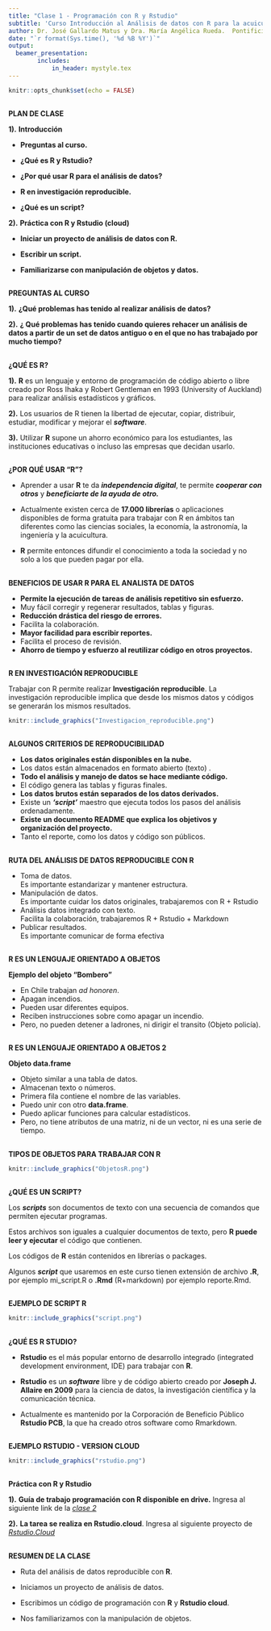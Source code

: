 ```yaml
---
title: "Clase 1 - Programación con R y Rstudio"
subtitle: 'Curso Introducción al Análisis de datos con R para la acuicultura'
author: Dr. José Gallardo Matus y Dra. María Angélica Rueda.  Pontificia Universidad Católica de Valparaíso  <jose.gallardo@pucv.cl>    
date: "`r format(Sys.time(), '%d %B %Y')`"
output: 
  beamer_presentation:
        includes:
            in_header: mystyle.tex
---
```


```r
knitr::opts_chunk$set(echo = FALSE)
```

## 
<div class="centered">
<div class="black">
**PLAN DE CLASE**
</div>
</div>

<div class="black">
**1).** **Introducción**
</div>

- **Preguntas al curso.**

- **¿Qué es R y Rstudio?**

- **¿Por qué usar R para el análisis de datos?**

- **R en investigación reproducible.**

- **¿Qué es un script?**

<div class="black">
**2).** **Práctica con R y Rstudio (cloud)**
</div>

- **Iniciar un proyecto de análisis de datos con R.**

- **Escribir un script.**

- **Familiarizarse con manipulación de objetos y datos.**


## 
<div class="centered">
<div class="black">
**PREGUNTAS AL CURSO**
</div>
</div>

<div class="black">
**1).** **¿Qué problemas has tenido al realizar análisis de datos?**

**2).** **¿ Qué problemas has tenido cuando quieres rehacer un análisis de datos a partir de un set de datos antiguo o en el que no has trabajado por mucho tiempo?**
</div>

## 
<div class="centered">
<div class="black">

**¿QUÉ ES R?**

</div>
</div>

<div class="black">
**1).** **R** es un lenguaje y entorno de programación de código abierto o libre creado por Ross Ihaka y Robert Gentleman en 1993 (University of Auckland) para realizar análisis estadísticos y gráficos.


**2).** Los usuarios de R tienen la libertad de ejecutar, copiar, distribuir, estudiar, modificar y mejorar el **_software_**.

**3).** Utilizar **R** supone un ahorro económico para los estudiantes, las instituciones educativas o incluso las empresas que decidan usarlo.
</div>


## 
<div class="centered">
<div class="black">

**¿POR QUÉ USAR "R"?**

</div>
</div>

<div class="black">

- Aprender a usar **R** te da **_independencia digital_**, te permite **_cooperar con otros_** y **_beneficiarte de la ayuda de otro._**

- Actualmente existen cerca de **17.000 librerías** o aplicaciones disponibles de forma gratuita para trabajar con R en ámbitos tan diferentes como las ciencias sociales, la economía, la astronomía, la ingeniería y la acuicultura.

- **R** permite entonces difundir el conocimiento a toda la sociedad y no solo a los que pueden pagar por ella.
</div>

## 
<div class="centered">
<div class="black">

**BENEFICIOS DE USAR R PARA EL ANALISTA DE DATOS**

</div>
</div>

<div class="black">

- **Permite la ejecución de tareas de análisis repetitivo sin esfuerzo.**
- Muy fácil corregir y regenerar resultados, tablas y figuras.
- **Reducción drástica del riesgo de errores.**
- Facilita la colaboración.
- **Mayor facilidad para escribir reportes.**
- Facilita el proceso de revisión.
- **Ahorro de tiempo y esfuerzo al reutilizar código en otros proyectos.**
</div>

## 
<div class="centered">
<div class="black">

## 

**R EN INVESTIGACIÓN REPRODUCIBLE**

</div>
</div>

<div class="centered">
<div class="black">
Trabajar con R permite realizar **Investigación reproducible**. 
La investigación reproducible implica que desde los mismos datos y códigos se generarán los mismos resultados.

</div>
</div>
<div class="columns-1">
```r
knitr::include_graphics("Investigacion_reproducible.png")
```
</div>

## 
<div class="centered">
<div class="black">

**ALGUNOS CRITERIOS DE REPRODUCIBILIDAD**

</div>
</div>

<div class="black">
- **Los datos originales están disponibles en la nube.**
- Los datos están almacenados en formato abierto (texto) .
- **Todo el análisis y manejo de datos se hace mediante código.**
- El código genera las tablas y figuras finales.
- **Los datos brutos están separados de los datos derivados.**
- Existe un **_‘script’_** maestro que ejecuta todos los pasos del análisis ordenadamente.
- **Existe un documento README que explica los objetivos y organización del proyecto.**
- Tanto el reporte, como los datos y código son públicos.
</div>

## 

<div class="centered">
<div class="black">

**RUTA DEL ANÁLISIS DE DATOS REPRODUCIBLE CON R**

- Toma de datos.    
Es importante estandarizar y mantener estructura.   
- Manipulación de datos.  
Es importante cuidar los datos originales, trabajaremos con R + Rstudio  
- Análisis datos integrado con texto.  
Facilita la colaboración, trabajaremos R + Rstudio + Markdown
- Publicar resultados.  
Es importante comunicar de forma efectiva

</div>
</div>

## 
<div class="centered">
<div class="black">

**R ES UN LENGUAJE ORIENTADO A OBJETOS**

**Ejemplo del objeto "Bombero"**
</div>
</div>
<div class="columns-2">


<div class="black">
<div class="centered">

* En Chile trabajan *ad honoren*.
* Apagan incendios.
* Pueden usar diferentes equipos.
* Reciben instrucciones sobre como apagar un incendio.
* Pero, no pueden detener a ladrones, ni dirigir el transito (Objeto policía).

</div>
</div>
</div>

##

**R ES UN LENGUAJE ORIENTADO A OBJETOS 2**

**Objeto data.frame**
</div>
</div>
<div class="columns-2">


<div class="black">
<div class="centered">

* Objeto similar a una tabla de datos.
* Almacenan texto o números.
* Primera fila contiene el nombre de las variables.
* Puedo unir con otro **data.frame**.
* Puedo aplicar funciones para calcular estadísticos.
* Pero, no tiene atributos de una matriz, ni de un vector, ni es una serie de tiempo.
</div>
</div>
</div>

##

**TIPOS DE OBJETOS PARA TRABAJAR CON R**

</div>
</div>
```r
knitr::include_graphics("ObjetosR.png")
```
</div>


## 

<div class="centered">
<div class="black">

**¿QUÉ ES UN SCRIPT?**

</div>
</div>

<div class="black">

Los **_scripts_** son documentos de texto con una secuencia de comandos que permiten ejecutar programas.

Estos archivos son iguales a cualquier documentos de texto, pero **R puede leer y ejecutar** el código que contienen.

Los códigos de **R** están contenidos en librerías o packages.

Algunos **_script_** que usaremos en este curso tienen extensión de archivo **.R**, por ejemplo mi_script.R o **.Rmd** (R+markdown) por ejemplo reporte.Rmd.

</div>

## 

<div class="centered">
<div class="black">

**EJEMPLO DE SCRIPT R**
```r
knitr::include_graphics("script.png")
```
</div>
</div>

##

**¿QUÉ ES R STUDIO?**

</div>
</div>

<div class="black">

* **Rstudio** es el más popular entorno de desarrollo integrado (integrated development environment, IDE) para trabajar con **R**.

* **Rstudio** es un **_software_** libre y de código abierto creado por **Joseph J. Allaire en 2009** para la ciencia de datos, la investigación científica y la comunicación técnica.

* Actualmente es mantenido por la Corporación de Beneficio Público **Rstudio PCB**, la que ha creado otros software como Rmarkdown.
</div>

## 

<div class="centered">
<div class="black">

**EJEMPLO RSTUDIO - VERSION CLOUD**

```r
knitr::include_graphics("rstudio.png")
```
</div>
</div>

## 

<div class="centered">
<div class="black">

**Práctica con R y Rstudio**

</div>
</div>

<div class="black">
**1).** **Guía de trabajo programación con R disponible en drive.** Ingresa al siguiente link de la *[clase 2](https://drive.google.com/drive/folders/1SnGKboDxZllKlPap-BXWz7ojcSvC7o8t?usp=sharing)*

**2).** **La tarea se realiza en Rstudio.cloud**. Ingresa al siguiente proyecto de *[Rstudio.Cloud](https://rstudio.cloud/spaces/153136/project/2684759)* 

</div>


## 

<div class="centered">
<div class="black">

**RESUMEN DE LA CLASE**

</div>
</div>

<div class="black">

* Ruta del análisis de datos reproducible con **R**.

* Iniciamos un proyecto de análisis de datos.

* Escribimos un código de programación con **R** y **Rstudio cloud**.

* Nos familiarizamos con la manipulación de objetos.

</div>

